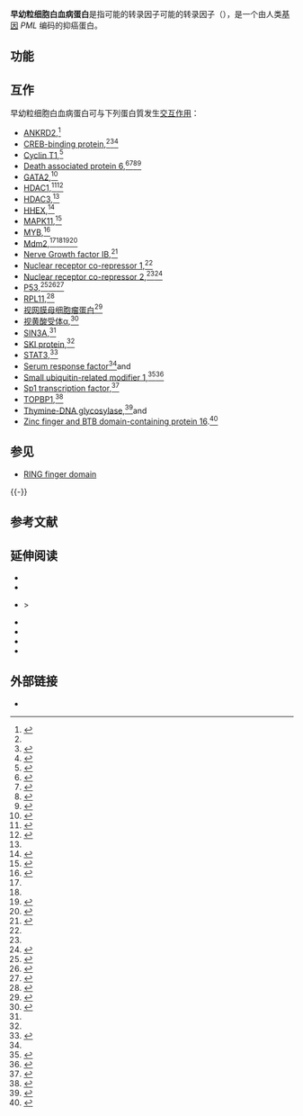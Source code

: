 {{PBB|geneid=5371}}
'''早幼粒细胞白血病蛋白'''是指可能的转录因子可能的转录因子（{{lang-en|'''Probable transcription factor PML'''}}），是一个由人类[[基因|基因]] ''PML'' 编码的抑癌蛋白。

== 功能 ==
== 互作 ==

早幼粒细胞白血病蛋白可与下列蛋白質发生[[蛋白質交互作用|交互作用]]：
{{div col|colwidth=20em}}
* [[ANKRD2|ANKRD2]],<ref name = pmid15136035>{{Cite journal|last=Kojic|first=Snezana|last2=Medeot|first2=Elisa|last3=Guccione|first3=Ernesto|last4=Krmac|first4=Helena|last5=Zara|first5=Ivano|last6=Martinelli|first6=Valentina|last7=Valle|first7=Giorgio|last8=Faulkner|first8=Georgine|date=2004-05|title=The Ankrd2 Protein, a Link Between the Sarcomere and the Nucleus in Skeletal Muscle|url=https://linkinghub.elsevier.com/retrieve/pii/S0022283604003894|journal=Journal of Molecular Biology|language=en|volume=339|issue=2|doi=10.1016/j.jmb.2004.03.071|access-date=2022-06-16|archive-date=2022-06-15|archive-url=https://web.archive.org/web/20220615194818/https://linkinghub.elsevier.com/retrieve/pii/S0022283604003894}}</ref>
* [[CREB-binding_protein|CREB-binding protein]],<ref name = pmid10610177/><ref name = pmid12622724>{{Cite journal|last=Matsuzaki|first=Kazuhito|last2=Minami|first2=Takeshi|last3=Tojo|first3=Masahide|last4=Honda|first4=Yoshiomi|last5=Saitoh|first5=Noriko|last6=Nagahiro|first6=Shinji|last7=Saya|first7=Hideyuki|last8=Nakao|first8=Mitsuyoshi|date=2003-03|title=PML-nuclear bodies are involved in cellular serum response|url=https://pubmed.ncbi.nlm.nih.gov/12622724|journal=Genes to Cells: Devoted to Molecular & Cellular Mechanisms|volume=8|issue=3|doi=10.1046/j.1365-2443.2003.00632.x|issn=1356-9597|pmid=12622724|access-date=2022-06-16|archive-date=2022-06-16|archive-url=https://web.archive.org/web/20220616064548/https://pubmed.ncbi.nlm.nih.gov/12622724/}}</ref><ref name = pmid10077561>{{Cite journal|last=Doucas|first=Vassilis|last2=Tini|first2=Marc|last3=Egan|first3=David A.|last4=Evans|first4=Ronald M.|date=1999-03-16|title=Modulation of CREB binding protein function by the promyelocytic (PML) oncoprotein suggests a role for nuclear bodies in hormone signaling|url=https://pnas.org/doi/full/10.1073/pnas.96.6.2627|journal=Proceedings of the National Academy of Sciences|language=en|volume=96|issue=6|doi=10.1073/pnas.96.6.2627|issn=0027-8424|pmc=PMC15819|pmid=10077561|access-date=2022-06-16|archive-date=2022-06-16|archive-url=https://web.archive.org/web/20220616064546/https://www.pnas.org/doi/full/10.1073/pnas.96.6.2627}}</ref>
* [[Cyclin_T1|Cyclin T1]],<ref name = pmid12727882>{{Cite journal|last=Marcello|first=A.|date=2003-05-01|title=Recruitment of human cyclin T1 to nuclear bodies through direct interaction with the PML protein|url=http://emboj.embopress.org/cgi/doi/10.1093/emboj/cdg205|journal=The EMBO Journal|volume=22|issue=9|doi=10.1093/emboj/cdg205|pmc=PMC156077|pmid=12727882}}</ref>
* [[Death_associated_protein_6|Death associated protein 6]],<ref name = pmid10525530>{{Cite journal|last=Ishov|first=Alexander M.|last2=Sotnikov|first2=Alexey G.|last3=Negorev|first3=Dmitri|last4=Vladimirova|first4=Olga V.|last5=Neff|first5=Norma|last6=Kamitani|first6=Tetsu|last7=Yeh|first7=Edward T.H.|last8=Strauss|first8=Jerome F.|last9=Maul|first9=Gerd G.|date=1999-10-18|title=Pml Is Critical for Nd10 Formation and Recruits the Pml-Interacting Protein Daxx to This Nuclear Structure When Modified by Sumo-1|url=https://rupress.org/jcb/article/147/2/221/20075/Pml-Is-Critical-for-Nd10-Formation-and-Recruits|journal=Journal of Cell Biology|language=en|volume=147|issue=2|doi=10.1083/jcb.147.2.221|issn=0021-9525|pmc=PMC2174231|pmid=10525530|access-date=2022-06-16|archive-date=2022-06-16|archive-url=https://web.archive.org/web/20220616064549/https://rupress.org/jcb/article/147/2/221/20075/Pml-Is-Critical-for-Nd10-Formation-and-Recruits}}</ref><ref name = pmid10669754>{{Cite journal|last=Li|first=Hui|last2=Leo|first2=Christopher|last3=Zhu|first3=Jiang|last4=Wu|first4=Xiaoyang|last5=O'Neil|first5=Jennifer|last6=Park|first6=Eun-Ju|last7=Chen|first7=J. Don|date=2000-03|title=Sequestration and Inhibition of Daxx-Mediated Transcriptional Repression by PML|url=https://journals.asm.org/doi/10.1128/MCB.20.5.1784-1796.2000|journal=Molecular and Cellular Biology|language=en|volume=20|issue=5|doi=10.1128/MCB.20.5.1784-1796.2000|issn=0270-7306|pmc=PMC85360|pmid=10669754|access-date=2022-06-16|archive-date=2021-11-28|archive-url=https://web.archive.org/web/20211128141331/https://journals.asm.org/doi/10.1128/MCB.20.5.1784-1796.2000}}</ref><ref name = pmid11244500>{{Cite journal|last=Lehembre|first=François|last2=Müller|first2=Stefan|last3=Pandolfi|first3=Pier Paolo|last4=Dejean|first4=Anne|date=2001-01-04|title=Regulation of Pax3 transcriptional activity by SUMO-1-modified PML|url=https://www.nature.com/articles/1204063|journal=Oncogene|language=en|volume=20|issue=1|doi=10.1038/sj.onc.1204063|issn=0950-9232|pmid=11244500|access-date=2022-06-16|archive-date=2021-08-11|archive-url=https://web.archive.org/web/20210811014817/https://www.nature.com/articles/1204063}}</ref><ref name = pmid10684855>{{Cite journal|last=Zhong|first=Sue|last2=Salomoni|first2=Paolo|last3=Ronchetti|first3=Simona|last4=Guo|first4=Ailan|last5=Ruggero|first5=Davide|last6=Pandolfi|first6=Pier Paolo|date=2000-02-21|title=Promyelocytic Leukemia Protein (Pml) and Daxx Participate in a Novel Nuclear Pathway for Apoptosis|url=https://rupress.org/jem/article/191/4/631/30048/Promyelocytic-Leukemia-Protein-Pml-and-Daxx|journal=Journal of Experimental Medicine|language=en|volume=191|issue=4|doi=10.1084/jem.191.4.631|issn=0022-1007|pmc=PMC2195846|pmid=10684855|access-date=2022-06-16|archive-date=2022-06-16|archive-url=https://web.archive.org/web/20220616064552/https://rupress.org/jem/article/191/4/631/30048/Promyelocytic-Leukemia-Protein-Pml-and-Daxx}}</ref>
* [[GATA2|GATA2]],<ref name = pmid10938104>{{Cite journal|last=Tsuzuki|first=Shinobu|last2=Towatari|first2=Masayuki|last3=Saito|first3=Hidehiko|last4=Enver|first4=Tariq|date=2000-09|title=Potentiation of GATA-2 Activity through Interactions with the Promyelocytic Leukemia Protein (PML) and the t(15;17)-Generated PML-Retinoic Acid Receptor α Oncoprotein|url=https://journals.asm.org/doi/10.1128/MCB.20.17.6276-6286.2000|journal=Molecular and Cellular Biology|language=en|volume=20|issue=17|doi=10.1128/MCB.20.17.6276-6286.2000|issn=0270-7306|pmc=PMC86102|pmid=10938104|access-date=2022-06-16|archive-date=2022-06-16|archive-url=https://web.archive.org/web/20220616063924/https://journals.asm.org/doi/10.1128/MCB.20.17.6276-6286.2000}}</ref>
* [[HDAC1|HDAC1]],<ref name = pmid11430826>{{Cite journal|last=Khan|first=M. M.|last2=Nomura|first2=T.|last3=Kim|first3=H.|last4=Kaul|first4=S. C.|last5=Wadhwa|first5=R.|last6=Shinagawa|first6=T.|last7=Ichikawa-Iwata|first7=E.|last8=Zhong|first8=S.|last9=Pandolfi|first9=P. P.|last10=Ishii|first10=S.|date=2001-06|title=Role of PML and PML-RARalpha in Mad-mediated transcriptional repression|url=https://pubmed.ncbi.nlm.nih.gov/11430826|journal=Molecular Cell|volume=7|issue=6|doi=10.1016/s1097-2765(01)00257-x|issn=1097-2765|pmid=11430826|access-date=2022-06-16|archive-date=2021-11-28|archive-url=https://web.archive.org/web/20211128140856/https://pubmed.ncbi.nlm.nih.gov/11430826/}}</ref><ref name = pmid11259576>{{Cite journal|last=Wu|first=Wen-Shu|last2=Vallian|first2=Sadeq|last3=Seto|first3=Edward|last4=Yang|first4=Wen-Ming|last5=Edmondson|first5=Diane|last6=Roth|first6=Sharon|last7=Chang|first7=Kun-Sang|date=2001-04|title=The Growth Suppressor PML Represses Transcription by Functionally and Physically Interacting with Histone Deacetylases|url=https://journals.asm.org/doi/10.1128/MCB.21.7.2259-2268.2001|journal=Molecular and Cellular Biology|language=en|volume=21|issue=7|doi=10.1128/MCB.21.7.2259-2268.2001|issn=0270-7306|pmc=PMC86860|pmid=11259576|access-date=2022-06-16|archive-date=2022-06-16|archive-url=https://web.archive.org/web/20220616063916/https://journals.asm.org/doi/10.1128/MCB.21.7.2259-2268.2001}}</ref>
* [[HDAC3|HDAC3]],<ref name = pmid11259576/>
* [[HHEX|HHEX]],<ref name = pmid10597310>{{Cite journal|last=Topcu|first=Zeki|last2=Mack|first2=David L|last3=Hromas|first3=Robert A|last4=Borden|first4=Katherine LB|date=1999-11-25|title=The promyelocytic leukemia protein PML interacts with the proline-rich homeodomain protein PRH: a RING may link hematopoiesis and growth control|url=https://www.nature.com/articles/1203201|journal=Oncogene|language=en|volume=18|issue=50|doi=10.1038/sj.onc.1203201|issn=0950-9232|pmid=10597310|access-date=2022-06-16|archive-date=2022-06-16|archive-url=https://web.archive.org/web/20220616064550/https://www.nature.com/articles/1203201}}</ref>
* [[MAPK11|MAPK11]],<ref name = pmid15273249>{{Cite journal|last=Shin|first=Jinwook|last2=Park|first2=Boyoun|last3=Cho|first3=Sunglim|last4=Lee|first4=Sunray|last5=Kim|first5=Youngkyun|last6=Lee|first6=Seong-Ok|last7=Cho|first7=Kwangmin|last8=Lee|first8=Sungwook|last9=Jin|first9=Bong-Suk|last10=Ahn|first10=Jin-Hyun|last11=Choi|first11=Eui-Ju|date=2004-09-24|title=Promyelocytic leukemia is a direct inhibitor of SAPK2/p38 mitogen-activated protein kinase|url=https://pubmed.ncbi.nlm.nih.gov/15273249|journal=The Journal of Biological Chemistry|volume=279|issue=39|doi=10.1074/jbc.M407369200|issn=0021-9258|pmid=15273249|access-date=2022-06-16|archive-date=2022-06-16|archive-url=https://web.archive.org/web/20220616063921/https://pubmed.ncbi.nlm.nih.gov/15273249/}}</ref>
* [[MYB|MYB]],<ref name = pmid15194430>{{Cite journal|last=Dahle|first=Øyvind|last2=Bakke|first2=Oddmund|last3=Gabrielsen|first3=Odd Stokke|date=2004-07-01|title=c-Myb associates with PML in nuclear bodies in hematopoietic cells|url=https://pubmed.ncbi.nlm.nih.gov/15194430|journal=Experimental Cell Research|volume=297|issue=1|doi=10.1016/j.yexcr.2004.03.014|issn=0014-4827|pmid=15194430|access-date=2022-06-16|archive-date=2022-06-16|archive-url=https://web.archive.org/web/20220616063921/https://pubmed.ncbi.nlm.nih.gov/15194430/}}</ref>
* [[Mdm2|Mdm2]],<ref name = pmid12915590/><ref name = pmid15195100/><ref name = pmid14507915>{{Cite journal|last=Zhu|first=Hongyan|last2=Wu|first2=Liqing|last3=Maki|first3=Carl G.|date=2003-12-05|title=MDM2 and promyelocytic leukemia antagonize each other through their direct interaction with p53|url=https://pubmed.ncbi.nlm.nih.gov/14507915|journal=The Journal of Biological Chemistry|volume=278|issue=49|doi=10.1074/jbc.M308302200|issn=0021-9258|pmid=14507915|access-date=2022-06-16|archive-date=2022-06-16|archive-url=https://web.archive.org/web/20220616064546/https://pubmed.ncbi.nlm.nih.gov/14507915/}}</ref><ref name = pmid12759344>{{Cite journal|last=Wei|first=Xiaolong|last2=Yu|first2=Zhong Kang|last3=Ramalingam|first3=Arivudainambi|last4=Grossman|first4=Steven R.|last5=Yu|first5=Jiang H.|last6=Bloch|first6=Donald B.|last7=Maki|first7=Carl G.|date=2003-08-01|title=Physical and functional interactions between PML and MDM2|url=https://pubmed.ncbi.nlm.nih.gov/12759344|journal=The Journal of Biological Chemistry|volume=278|issue=31|doi=10.1074/jbc.M212215200|issn=0021-9258|pmid=12759344|access-date=2022-06-16|archive-date=2022-06-16|archive-url=https://web.archive.org/web/20220616063922/https://pubmed.ncbi.nlm.nih.gov/12759344/}}</ref>
* [[Nerve_Growth_factor_IB|Nerve Growth factor IB]],<ref name = pmid12032831>{{Cite journal|last=Wu|first=Wen-Shu|last2=Xu|first2=Zhi-Xiang|last3=Ran|first3=Ruixiang|last4=Meng|first4=Feng|last5=Chang|first5=Kun-Sang|date=2002-05-30|title=Promyelocytic leukemia protein PML inhibits Nur77-mediated transcription through specific functional interactions|url=https://www.nature.com/articles/1205491|journal=Oncogene|language=en|volume=21|issue=24|doi=10.1038/sj.onc.1205491|issn=0950-9232|pmid=12032831|access-date=2022-06-16|archive-date=2022-06-16|archive-url=https://web.archive.org/web/20220616064555/https://www.nature.com/articles/1205491}}</ref>
* [[Nuclear_receptor_co-repressor_1|Nuclear receptor co-repressor 1]],<ref name = pmid11430826/>
* [[Nuclear_receptor_co-repressor_2|Nuclear receptor co-repressor 2]],<ref name = pmid11430826/><ref name = pmid11585900>{{Cite journal|last=Hong|first=Suk-Hyun|last2=Yang|first2=Zhihong|last3=Privalsky|first3=Martin L.|date=2001-11|title=Arsenic Trioxide Is a Potent Inhibitor of the Interaction of SMRT Corepressor with Its Transcription Factor Partners, Including the PML-Retinoic Acid Receptor α Oncoprotein Found in Human Acute Promyelocytic Leukemia|url=https://journals.asm.org/doi/10.1128/MCB.21.21.7172-7182.2001|journal=Molecular and Cellular Biology|language=en|volume=21|issue=21|doi=10.1128/MCB.21.21.7172-7182.2001|issn=0270-7306|pmc=PMC99892|pmid=11585900|access-date=2022-06-16|archive-date=2021-08-11|archive-url=https://web.archive.org/web/20210811014743/https://journals.asm.org/doi/10.1128/MCB.21.21.7172-7182.2001}}</ref>
* [[P53|P53]],<ref name = pmid12915590>{{Cite journal|last=Kurki|first=Sari|last2=Latonen|first2=Leena|last3=Laiho|first3=Marikki|date=2003-10-01|title=Cellular stress and DNA damage invoke temporally distinct Mdm2, p53 and PML complexes and damage-specific nuclear relocalization|url=https://journals.biologists.com/jcs/article/116/19/3917/35085/Cellular-stress-and-DNA-damage-invoke-temporally|journal=Journal of Cell Science|language=en|volume=116|issue=19|doi=10.1242/jcs.00714|issn=1477-9137|pmid=12915590|access-date=2022-06-16|archive-date=2022-06-16|archive-url=https://web.archive.org/web/20220616051652/https://journals.biologists.com/jcs/article/116/19/3917/35085/Cellular-stress-and-DNA-damage-invoke-temporally}}</ref><ref name = pmid11080164>{{Cite journal|last=Fogal|first=V.|date=2000-11-15|title=Regulation of p53 activity in nuclear bodies by a specific PML isoform|url=http://emboj.embopress.org/cgi/doi/10.1093/emboj/19.22.6185|journal=The EMBO Journal|volume=19|issue=22|doi=10.1093/emboj/19.22.6185|pmc=PMC305840|pmid=11080164}}</ref><ref name = pmid11025664>{{Cite journal|last=Guo|first=Ailan|last2=Salomoni|first2=Paolo|last3=Luo|first3=Jianyuan|last4=Shih|first4=Alan|last5=Zhong|first5=Sue|last6=Gu|first6=Wei|last7=Paolo Pandolfi|first7=Pier|date=2000-10|title=The function of PML in p53-dependent apoptosis|url=http://www.nature.com/articles/ncb1000_730|journal=Nature Cell Biology|language=en|volume=2|issue=10|doi=10.1038/35036365|issn=1465-7392|pmid=11025664|access-date=2022-06-16|archive-date=2022-06-16|archive-url=https://web.archive.org/web/20220616080150/https://www.nature.com/articles/ncb1000_730}}</ref>
* [[RPL11|RPL11]],<ref name = pmid15195100>{{Cite journal|last=Bernardi|first=Rosa|last2=Scaglioni|first2=Pier Paolo|last3=Bergmann|first3=Stephan|last4=Horn|first4=Henning F.|last5=Vousden|first5=Karen H.|last6=Pandolfi|first6=Pier Paolo|date=2004-07|title=PML regulates p53 stability by sequestering Mdm2 to the nucleolus|url=http://www.nature.com/articles/ncb1147|journal=Nature Cell Biology|language=en|volume=6|issue=7|doi=10.1038/ncb1147|issn=1465-7392|pmid=15195100|access-date=2022-06-16|archive-date=2022-06-17|archive-url=https://web.archive.org/web/20220617203148/https://www.nature.com/articles/ncb1147}}</ref>
* [[视网膜母细胞瘤蛋白|视网膜母细胞瘤蛋白]]<ref name = pmid9448006>{{Cite journal|last=Alcalay|first=Myriam|last2=Tomassoni|first2=Lucia|last3=Colombo|first3=Emanuela|last4=Stoldt|first4=Stephan|last5=Grignani|first5=Francesco|last6=Fagioli|first6=Marta|last7=Szekely|first7=Laszlo|last8=Helin|first8=Kristian|last9=Pelicci|first9=Pier Giuseppe|date=1998-02|title=The Promyelocytic Leukemia Gene Product (PML) Forms Stable Complexes with the Retinoblastoma Protein|url=https://journals.asm.org/doi/10.1128/MCB.18.2.1084|journal=Molecular and Cellular Biology|language=en|volume=18|issue=2|doi=10.1128/MCB.18.2.1084|issn=0270-7306|pmc=PMC108821|pmid=9448006|access-date=2022-06-16|archive-date=2022-06-16|archive-url=https://web.archive.org/web/20220616063943/https://journals.asm.org/doi/10.1128/MCB.18.2.1084}}</ref>
* [[视黄酸受体α|视黄酸受体α]],<ref name = pmid10610177>{{Cite journal|last=Zhong|first=Sue|last2=Delva|first2=Laurent|last3=Rachez|first3=Christophe|last4=Cenciarelli|first4=Cristina|last5=Gandini|first5=Domenica|last6=Zhang|first6=Hui|last7=Kalantry|first7=Sundeep|last8=Freedman|first8=Leonard P.|last9=Pandolfi|first9=Pier Paolo|date=1999-11|title=A RA-dependent, tumour-growth suppressive transcription complex is the target of the PML-RARα and T18 oncoproteins|url=https://www.nature.com/articles/ng1199_287|journal=Nature Genetics|language=en|volume=23|issue=3|doi=10.1038/15463|issn=1061-4036|pmid=10610177|access-date=2022-06-16|archive-date=2022-03-10|archive-url=https://web.archive.org/web/20220310151122/https://www.nature.com/articles/ng1199_287}}</ref>
* [[SIN3A|SIN3A]],<ref name = pmid11430826/>
* [[SKI_protein|SKI protein]],<ref name = pmid11430826/>
* [[STAT3|STAT3]],<ref name = pmid12506013>{{Cite journal|last=Kawasaki|first=Akira|last2=Matsumura|first2=Itaru|last3=Kataoka|first3=Yoshihisa|last4=Takigawa|first4=Eri|last5=Nakajima|first5=Koichi|last6=Kanakura|first6=Yuzuru|date=2003-05-01|title=Opposing effects of PML and PML/RARα on STAT3 activity|url=https://ashpublications.org/blood/article/101/9/3668/105843/Opposing-effects-of-PML-and-PMLRAR%CE%B1-on-STAT3|journal=Blood|language=en|volume=101|issue=9|doi=10.1182/blood-2002-08-2474|issn=1528-0020|pmid=12506013|access-date=2022-06-16|archive-date=2022-06-16|archive-url=https://web.archive.org/web/20220616064545/https://ashpublications.org/blood/article/101/9/3668/105843/Opposing-effects-of-PML-and-PMLRAR%CE%B1-on-STAT3}}</ref>
* [[Serum_response_factor|Serum response factor]]<ref name = pmid12622724/>and 
* [[Small_ubiquitin-related_modifier_1|Small ubiquitin-related modifier 1]],<ref name = pmid11948183>{{Cite journal|last=Lin|first=Ding-Yen|last2=Shih|first2=Hsiu-Ming|date=2002-07-12|title=Essential role of the 58-kDa microspherule protein in the modulation of Daxx-dependent transcriptional repression as revealed by nucleolar sequestration|url=https://pubmed.ncbi.nlm.nih.gov/11948183|journal=The Journal of Biological Chemistry|volume=277|issue=28|doi=10.1074/jbc.M200633200|issn=0021-9258|pmid=11948183|access-date=2022-06-16|archive-date=2022-06-20|archive-url=https://web.archive.org/web/20220620100617/https://pubmed.ncbi.nlm.nih.gov/11948183/}}</ref><ref name = pmid9452416>{{Cite journal|last=Kamitani|first=T.|last2=Nguyen|first2=H. P.|last3=Kito|first3=K.|last4=Fukuda-Kamitani|first4=T.|last5=Yeh|first5=E. T.|date=1998-02-06|title=Covalent modification of PML by the sentrin family of ubiquitin-like proteins|url=https://pubmed.ncbi.nlm.nih.gov/9452416|journal=The Journal of Biological Chemistry|volume=273|issue=6|doi=10.1074/jbc.273.6.3117|issn=0021-9258|pmid=9452416|access-date=2022-06-16|archive-date=2022-06-20|archive-url=https://web.archive.org/web/20220620223235/https://pubmed.ncbi.nlm.nih.gov/9452416/}}</ref>
* [[Sp1_transcription_factor|Sp1 transcription factor]],<ref name = pmid9819401>{{Cite journal|last=Vallian|first=Sadeq|last2=Chin|first2=Khew-Voon|last3=Chang|first3=Kun-Sang|date=1998-12|title=The Promyelocytic Leukemia Protein Interacts with Sp1 and Inhibits Its Transactivation of the Epidermal Growth Factor Receptor Promoter|url=https://journals.asm.org/doi/10.1128/MCB.18.12.7147|journal=Molecular and Cellular Biology|language=en|volume=18|issue=12|doi=10.1128/MCB.18.12.7147|issn=0270-7306|pmc=PMC109296|pmid=9819401|access-date=2022-06-16|archive-date=2022-06-16|archive-url=https://web.archive.org/web/20220616063925/https://journals.asm.org/doi/10.1128/MCB.18.12.7147}}</ref>
* [[TOPBP1|TOPBP1]],<ref name = pmid12773567>{{Cite journal|last=Xu|first=Zhi-Xiang|last2=Timanova-Atanasova|first2=Anna|last3=Zhao|first3=Rui-Xun|last4=Chang|first4=Kun-Sang|date=2003-06-15|title=PML Colocalizes with and Stabilizes the DNA Damage Response Protein TopBP1|url=https://journals.asm.org/doi/10.1128/MCB.23.12.4247-4256.2003|journal=Molecular and Cellular Biology|language=en|volume=23|issue=12|doi=10.1128/MCB.23.12.4247-4256.2003|issn=0270-7306|pmc=PMC156140|pmid=12773567}}</ref>
* [[Thymine-DNA_glycosylase|Thymine-DNA glycosylase]],<ref name = pmid15569683>{{Cite journal|last=Takahashi|first=Hidehisa|last2=Hatakeyama|first2=Shigetsugu|last3=Saitoh|first3=Hisato|last4=Nakayama|first4=Keiichi I.|date=2005-02-18|title=Noncovalent SUMO-1 binding activity of thymine DNA glycosylase (TDG) is required for its SUMO-1 modification and colocalization with the promyelocytic leukemia protein|url=https://pubmed.ncbi.nlm.nih.gov/15569683|journal=The Journal of Biological Chemistry|volume=280|issue=7|doi=10.1074/jbc.M408130200|issn=0021-9258|pmid=15569683|access-date=2022-06-16|archive-date=2022-06-16|archive-url=https://web.archive.org/web/20220616063922/https://pubmed.ncbi.nlm.nih.gov/15569683/}}</ref>and
* [[Zinc_finger_and_BTB_domain-containing_protein_16|Zinc finger and BTB domain-containing protein 16]].<ref name = pmid9294197>{{Cite journal|last=Koken|first=M. H. M.|last2=Reid|first2=A.|last3=Quignon|first3=F.|last4=Chelbi-Alix|first4=M. K.|last5=Davies|first5=J. M.|last6=Kabarowski|first6=J. H. S.|last7=Zhu|first7=J.|last8=Dong|first8=S.|last9=Chen|first9=S.-J.|last10=Chen|first10=Z.|last11=Tan|first11=C. C.|date=1997-09-16|title=Leukemia-associated retinoic acid receptor α fusion partners, PML and PLZF, heterodimerize and colocalize to nuclear bodies|url=https://pnas.org/doi/full/10.1073/pnas.94.19.10255|journal=Proceedings of the National Academy of Sciences|language=en|volume=94|issue=19|doi=10.1073/pnas.94.19.10255|issn=0027-8424|pmc=PMC23349|pmid=9294197|access-date=2022-06-16|archive-date=2022-06-16|archive-url=https://web.archive.org/web/20220616063941/https://www.pnas.org/doi/full/10.1073/pnas.94.19.10255}}</ref>
{{Div col end}}

== 参见 ==
* [[RING_finger_domain|RING finger domain]]

{{-}}

== 参考文献==
{{reflist|35em}}

== 延伸阅读 ==
{{ReflistH|35em}}
* {{Cite journal|last=Zhong|first=Sue|last2=Salomoni|first2=Paolo|last3=Pandolfi|first3=Pier Paolo|date=2000-05|title=The transcriptional role of PML and the nuclear body|url=http://www.nature.com/articles/ncb0500_E85|journal=Nature Cell Biology|language=en|volume=2|issue=5|doi=10.1038/35010583|issn=1465-7392|pmid=10806494|access-date=2022-06-16|archive-date=2022-03-10|archive-url=https://web.archive.org/web/20220310190550/https://www.nature.com/articles/ncb0500_E85}}
* {{Cite journal|last=Jensen|first=Kirsten|last2=Shiels|first2=Carol|last3=Freemont|first3=Paul S|date=2001-10-29|title=PML protein isoforms and the RBCC/TRIM motif|url=https://www.nature.com/articles/1204765|journal=Oncogene|language=en|volume=20|issue=49|doi=10.1038/sj.onc.1204765|issn=0950-9232|pmid=11704850|access-date=2022-06-16|archive-date=2022-05-25|archive-url=https://web.archive.org/web/20220525134105/https://www.nature.com/articles/1204765}}
* {{Cite journal|last=Pearson|first=Mark|last2=Pelicci|first2=Pier Giuseppe|date=2001-10-29|title=PML interaction with p53 and its role in apoptosis and replicative senescence|url=https://www.nature.com/articles/1204856|journal=Oncogene|language=en|volume=20|issue=49|doi=10.1038/sj.onc.1204856|issn=0950-9232|pmid=11704853|access-date=2022-06-16|archive-date=2022-06-16|archive-url=https://web.archive.org/web/20220616063941/https://www.nature.com/articles/1204856}}>
* {{Cite journal|last=Salomoni|first=Paolo|last2=Pandolfi|first2=Pier Paolo|date=2002-01-25|title=The role of PML in tumor suppression|url=https://pubmed.ncbi.nlm.nih.gov/11832207|journal=Cell|volume=108|issue=2|doi=10.1016/s0092-8674(02)00626-8|issn=0092-8674|pmid=11832207|access-date=2022-06-16|archive-date=2022-03-02|archive-url=https://web.archive.org/web/20220302174938/https://pubmed.ncbi.nlm.nih.gov/11832207/}}
* {{Cite journal|last=Combes|first=Robert|last2=Balls|first2=Michael|last3=Bansil|first3=Lee|last4=Barratt|first4=Martin|last5=Bell|first5=David|last6=Botham|first6=Phil|last7=Broadhead|first7=Caren|last8=Clothier|first8=Richard|last9=George|first9=Elizabeth|last10=Fentem|first10=Julia|last11=Jackson|first11=Michael|date=2002-07|title=An Assessment of Progress in the Use of Alternatives in Toxicity Testing since the Publication of the Report of the Second FRAME Toxicity Committee (1991)|url=http://journals.sagepub.com/doi/10.1177/026119290203000403|journal=Alternatives to Laboratory Animals|language=en|volume=30|issue=4|doi=10.1177/026119290203000403|issn=0261-1929|pmid=12234245|access-date=2022-06-16|archive-date=2021-08-10|archive-url=https://web.archive.org/web/20210810084758/https://journals.sagepub.com/doi/10.1177/026119290203000403}}
* {{Cite journal|last=Bernardi|first=Rosa|last2=Pandolfi|first2=Pier Paolo|date=2003-12-08|title=Role of PML and the PML-nuclear body in the control of programmed cell death|url=https://www.nature.com/articles/1207106|journal=Oncogene|language=en|volume=22|issue=56|doi=10.1038/sj.onc.1207106|issn=0950-9232|pmid=14663483|access-date=2022-06-16|archive-date=2022-06-16|archive-url=https://web.archive.org/web/20220616063922/https://www.nature.com/articles/1207106}}
* {{Cite journal|last=Beez|first=Sabine|last2=Demmer|first2=Philipp|last3=Puccetti|first3=Elena|date=2012-11-09|editor-last=Tse|editor-first=William|title=Targeting the Acute Promyelocytic Leukemia-Associated Fusion Proteins PML/RARα and PLZF/RARα with Interfering Peptides|url=https://dx.plos.org/10.1371/journal.pone.0048636|journal=PLoS ONE|language=en|volume=7|issue=11|doi=10.1371/journal.pone.0048636|issn=1932-6203|pmc=PMC3494703|pmid=23152790}}
{{ReflistF}}

== 外部链接 ==
* {{MeshName|PML+protein,+human}}

{{PDB Gallery|geneid=5371}}